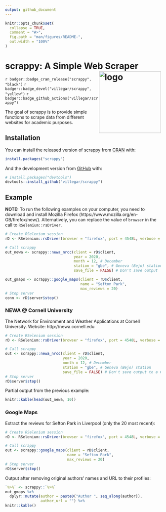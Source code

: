 ```yaml
---
output: github_document
---
```

<!-- README.md is generated from README.Rmd. Please edit that file -->

```r
knitr::opts_chunk$set(
  collapse = TRUE,
  comment = "#>",
  fig.path = "man/figures/README-",
  out.width = "100%"
)
```

# scrappy: A Simple Web Scraper <img src="https://raw.githubusercontent.com/villegar/scrappy/main/inst/images/logo.png" alt="logo" align="right" height=200px/>


<!-- badges: start -->
`r badger::badge_cran_release("scrappy", "black")`
`r badger::badge_devel("villegar/scrappy", "yellow")`
`r badger::badge_github_actions("villegar/scrappy")`
<!-- badges: end -->

The goal of scrappy is to provide simple functions to scrape data from different
websites for academic purposes.

## Installation

You can install the released version of scrappy from [CRAN](https://CRAN.R-project.org) with:

``` r
install.packages("scrappy")
```

And the development version from [GitHub](https://github.com/villegar/scrappy) with:

``` r
# install.packages("devtools")
devtools::install_github("villegar/scrappy")
```
## Example

__NOTE:__ To run the following examples on your computer, you need to download
and install Mozilla Firefox (https://www.mozilla.org/en-GB/firefox/new/). Alternatively,
you can replace the value of `browser` in the call to `RSelenium::rsDriver`.

```r
# Create RSelenium session
rD <- RSelenium::rsDriver(browser = "firefox", port = 4548L, verbose = FALSE)

# Call scrappy
out_newa <- scrappy::newa_nrcc(client = rD$client, 
                               year = 2020, 
                               month = 12, # December
                               station = "gbe", # Geneva (Bejo) station
                               save_file = FALSE) # Don't save output

out_gmaps <- scrappy::google_maps(client = rD$client,
                                  name = "Sefton Park",
                                  max_reviews = 20)
# Stop server
conn <- rD$server$stop()
```

### NEWA @ Cornell University
The Network for Environment and Weather Applications at Cornell University.
Website: http://newa.cornell.edu

```r
# Create RSelenium session
rD <- RSelenium::rsDriver(browser = "firefox", port = 4548L, verbose = FALSE)

# Call scrappy
out <- scrappy::newa_nrcc(client = rD$client, 
                          year = 2020, 
                          month = 12, # December
                          station = "gbe", # Geneva (Bejo) station
                          save_file = FALSE) # Don't save output to a CSV file
# Stop server
rD$server$stop()
```

Partial output from the previous example:
```r
knitr::kable(head(out_newa, 10))
```

### Google Maps

Extract the reviews for Sefton Park in Liverpool (only the 20 most recent):
```r
# Create RSelenium session
rD <- RSelenium::rsDriver(browser = "firefox", port = 4548L, verbose = FALSE)

# Call scrappy
out <- scrappy::google_maps(client = rD$client,
                            name = "Sefton Park",
                            max_reviews = 20)
# Stop server
rD$server$stop()
```

Output after removing original authors' names and URL to their profiles:
```r
`%>%` <- scrappy::`%>%`
out_gmaps %>%
  dplyr::mutate(author = paste0("Author ", seq_along(author)),
                author_url = "") %>%
knitr::kable()
```
